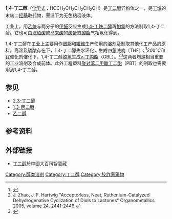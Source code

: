{{Chembox
|   Name = 1,4-丁二醇
|   ImageFile1 = 1,4-butanediol.svg
|   ImageSize1 = 200px
|   ImageFile2 = 14bd3d.png
|   ImageSize2 = 200px
|   ImageName = 1,4-丁二醇
|   IUPACName = 1,4-butanediol
|   OtherNames = 1,4-二羟基丁烷
|   Abbreviations = BDO
| Section1 = {{Chembox Identifiers
| InChI = 1/C4H10O2/c5-3-1-2-4-6/h5-6H,1-4H2
| StdInChI_Ref = {{stdinchicite|correct|chemspider}}
| StdInChI = 1S/C4H10O2/c5-3-1-2-4-6/h5-6H,1-4H2
| StdInChIKey_Ref = {{stdinchicite|correct|chemspider}}
| StdInChIKey = WERYXYBDKMZEQL-UHFFFAOYSA-N
| SMILES1 = C(CCO)CO
| CASNo = 110-63-4
| CASNo_Ref = {{cascite|correct|CAS}}
| EC_number = 203-786-5
| ChemSpiderID_Ref = {{chemspidercite|correct|chemspider}}
| DrugBank_Ref = {{drugbankcite|correct|drugbank}}
| DrugBank = DB01955
| ChemSpiderID = 13835209
| ChEMBL_Ref = {{ebicite|correct|EBI}}
| ChEMBL = 171623
| RTECS = EK0525000
| UNII_Ref = {{fdacite|correct|FDA}}
| UNII = 7XOO2LE6G3
| SMILES = OCCCCO
  }}
| Section2 = {{Chembox Properties
|   Formula = C<sub>4</sub>H<sub>10</sub>O<sub>2</sub>
|   MolarMass = 90.12 
|   Density = 1.0170 g/cm³（20 °C）<ref>{{cite journal|journal=Journal of Solution Chemistry|volume=38|issue=8|language=en|issn=0095-9782|date=2009-08|pages=1055–1070|doi=10.1007/s10953-009-9426-z|url=http://link.springer.com/10.1007/s10953-009-9426-z|title=Experimental Study of the Excess Molar Enthalpy of Ternary Mixtures Containing Water + (1,2-Propanediol, or 1,3-Propanediol, or 1,2-Butanediol, or 1,3-Butanediol, or 1,4-Butanediol, or 2,3-Butanediol)+Electrolytes at 298.15 K and Atmospheric Pressure|accessdate=2019-12-16|author=Ricardo F. Checoni, Artur Z. Francesconi}}</ref><br>1.0130 g/cm³（25 °C）<ref>{{cite journal|journal=Journal of Chemical & Engineering Data|volume=55|issue=7|language=en|issn=0021-9568|date=2010-07-08|pages=2482–2488|doi=10.1021/je900864n|url=https://pubs.acs.org/doi/10.1021/je900864n|title=Liquid−Liquid Coexistence Curves of { x 1-Butyl-3-methylimidazolium Tetrafluoroborate + (1 − x ) 1,3-Propanediol} and { x 1-Butyl-3-methylimidazolium Tetrafluoroborate + (1 − x ) 1,4-Butanediol}|accessdate=2019-12-16|author=Hekun Lv, Yimin Guo, Xueqin An, Weiguo Shen}}</ref>
|   MeltingPt = 20 °C
|   BoilingPt = 230 °C
  }}
| Section3 = {{Chembox Hazards
|   GHSPictograms = {{Chembox GHSPictograms|7}}
  }}
}}

'''1,4-丁二醇'''（[[化学式|化学式]]：HOCH<sub>2</sub>CH<sub>2</sub>CH<sub>2</sub>CH<sub>2</sub>OH）是[[丁二醇|丁二醇]]异构体之一，是[[丁烷|丁烷]]的末端二[[羟基|羟基]]取代物，室温下为无色粘稠液体。

工业上，用[[乙炔|乙炔]]与两分子的[[甲醛|甲醛]]反应生成[[1,4-丁炔二醇|1,4-丁炔二醇]]再[[加氢|加氢]]的方法制取1,4-丁二醇。它也可由[[琥珀酸|琥珀酸]]或[[马来酸|马来酸]]的[[酸酐|酸酐]]或[[酯|酸酯]]气相氢化得到。

1,4-丁二醇在工业上主要用作[[塑膠|塑膠]]和[[纖维|纖维]]生产使用的[[溶剂|溶剂]]及制取其他化工产品的原料。高温及[[磷酸|磷酸]]存在下，1,4-丁二醇失水环化，生成[[四氢呋喃|四氢呋喃]]（THF）；<ref name="kirk1">{{cite encyclopedia | title =Ethers, by Lawrence Karas and W. J. Piel | encyclopedia =Kirk‑Othmer Encyclopedia of Chemical Technology | volume = | pages = | publisher =John Wiley & Sons, Inc | date =2004  | id = }}</ref>200°C和[[钌|钌]]催化剂催化下，1,4-丁二醇[[脱氢|脱氢]]生成[[γ-丁内酯|γ-丁内酯]]（GBL）。<ref>J. Zhao, J. F. Hartwig "Acceptorless, Neat, Ruthenium-Catalyzed Dehydrogenative Cyclization of Diols to Lactones" Organometallics 2005, volume 24, 2441-2446.</ref><ref>{{Cite web |url=http://www.guidechem.com/dictionary/110-63-4.html |title=1,4-丁二醇字典-Guidechem.com{{en}} |accessdate=2011-12-21 |archive-date=2014-02-03 |archive-url=https://web.archive.org/web/20140203053626/http://www.guidechem.com/dictionary/110-63-4.html |dead-url=no }}</ref>这两者均是相当重要的工业溶剂及合成前体。此外工程塑料[[聚对苯二甲酸丁二酯|聚对苯二甲酸丁二酯]]（PBT）的制取也需要用到1,4-丁二醇。

== 参见 ==
* [[2,3-丁二醇|2,3-丁二醇]]
* [[1,3-丙二醇|1,3-丙二醇]]
* [[乙二醇|乙二醇]]

== 参考资料 ==
{{reflist}}

== 外部链接 ==
* [http://140.133.6.14/cpedia/Content.asp?ID=24837 丁二醇]{{dead link|date=十一月 2017 |bot=InternetArchiveBot }}於中國大百科智慧藏
{{神经递质}}
{{Hypnotics and sedatives}}
{{糖醇}}

{{DEFAULTSORT:丁二醇, 1, 4-}}
[[Category:醇类溶剂|Category:醇类溶剂]]
[[Category:丁二醇|Category:丁二醇]]
[[Category:狡詐家藥物|Category:狡詐家藥物]]